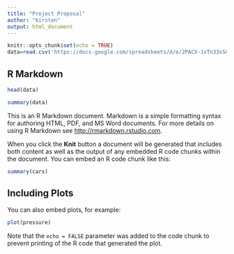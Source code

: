 ```yaml
---
title: "Project Proposal"
author: "kirsten"
output: html_document
---
```


```r
knitr::opts_chunk$set(echo = TRUE)
data=read.csv('https://docs.google.com/spreadsheets/d/e/2PACX-1vTn33vSC01TXwiYfZwFPLAxufknCwAMShO1BACFfLGOKg0TmbM0l3FJd2I6vY2BUpVvrtouTgFBwMPU/pub?gid=546727335&single=true&output=csv')
```

## R Markdown
```r
head(data)
```


```r
summary(data)
```
This is an R Markdown document. Markdown is a simple formatting syntax for authoring HTML, PDF, and MS Word documents. For more details on using R Markdown see <http://rmarkdown.rstudio.com>.

When you click the **Knit** button a document will be generated that includes both content as well as the output of any embedded R code chunks within the document. You can embed an R code chunk like this:

```r
summary(cars)
```

## Including Plots

You can also embed plots, for example:

```r
plot(pressure)
```

Note that the `echo = FALSE` parameter was added to the code chunk to prevent printing of the R code that generated the plot.
